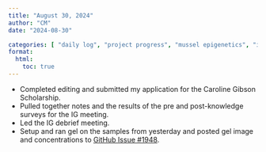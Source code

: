 ```yaml
---
title: "August 30, 2024"
author: "CM"
date: "2024-08-30"

categories: [ "daily log", "project progress", "mussel epigenetics", "innovation grant", "benchwork", "writing"]
format:
  html:
    toc: true
---
```


-   Completed editing and submitted my application for the Caroline Gibson Scholarship.\
-   Pulled together notes and the results of the pre and post-knowledge surveys for the IG meeting.\
-   Led the IG debrief meeting.\
-   Setup and ran gel on the samples from yesterday and posted gel image and concentrations to [GitHub Issue #1948](https://github.com/RobertsLab/resources/issues/1948).
